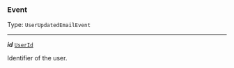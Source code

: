 


### Event

Type: `UserUpdatedEmailEvent`

---

***id*** [`UserId`](#userid)

Identifier of the user.


